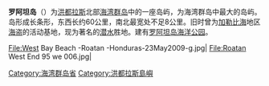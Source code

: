 {{expand|time=2011-05-18T08:12:20+00:00}}
{{unreferenced|time=2011-05-18T08:12:20+00:00}}
{{Infobox Islands
| name             = 罗阿坦岛
| image name       = Bay Islands - Roatan.PNG
| image caption    = 罗阿坦岛在洪都拉斯海岸的位置
| image size       =
| locator map      = {{Location map|Honduras|lat=16.383431|long=-86.417833}}
| map_custom       = yes
| native name      =
| native name link =
| nickname         =
| location         = [[加勒比群岛|加勒比群岛]]
| coordinates      = {{coord|16|23|N|86|24|W|display=inline,title}}
| archipelago      = [[海湾群岛省|海湾群岛]]
| total islands    =
| major islands    =
| area_km2 =
| rank             =
| length_km           = 60
| width_km            = 8
| coastline_km =
| highest mount    =
| elevation_m =
| country          = Honduras
| country admin divisions title     = [[洪都拉斯行政区划|省]]
| country admin divisions           = [[海湾群岛省|海湾群岛省]]
| country admin divisions title 1   = Municipality
| country admin divisions 1         = Islas de la Bahia
| country admin divisions title 2   =
| country admin divisions 2         =
| country largest city              = Coxen Hole
| country largest city population   = 5,100
| population       = 30,000
| population as of =
| density_km2 =
| ethnic groups    = Caracoles，Garifuna
| additional info  =
}}
'''罗阿坦岛'''（{{lang-en|Roatán}}）为[[洪都拉斯|洪都拉斯]]北部[[海湾群岛省|海湾群岛]]中的一座岛屿，为海湾群岛中最大的岛屿。岛形成长条形，东西长约60公里，南北最宽处不足8公里。旧时曾为[[加勒比海|加勒比海]]地区[[海盗|海盗]]的活动基地，现为著名的[[潜水|潜水]]胜地。建有[[罗阿坦岛海洋公园|罗阿坦岛海洋公园]]。

<gallery>
File:West Bay Beach -Roatan -Honduras-23May2009-g.jpg|
File:Roatan West End 95 we 006.jpg|
</gallery>

{{Commons category|Roatán|position=right}}
{{Honduras-geo-stub}}
{{normdaten}}
{{DEFAULTSORT:Roatán}}
[[Category:海湾群岛省|Category:海湾群岛省]]
[[Category:洪都拉斯島嶼|Category:洪都拉斯島嶼]]